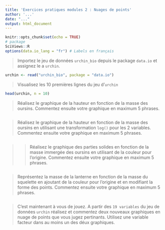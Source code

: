 ```yaml
---
title: 'Exercices pratiques modules 2 : Nuages de points'
author: '...'
date: "..."
output: html_document
---
```


```r
knitr::opts_chunk$set(echo = TRUE)
# package
SciViews::R
options(data.io_lang = "fr") # Labels en français
```

> Importez le jeu de données `urchin_bio` depuis le package `data.io` et assignez le a `urchin`. 

```r
urchin <- read("urchin_bio", package = "data.io")
```

> Visualisez les 10 premières lignes du jeu d'`urchin`

```r
head(urchin, n = 10)
```

> Réalisez le graphique de la hauteur en fonction de la masse des oursins. Commentez ensuite votre graphique en maximum 5 phrases.

```r

```

> Réalisez le graphique de la hauteur en fonction de la masse des oursins en utilisant une transformation `log()` pour les 2 variables. Commentez ensuite votre graphique en maximum 5 phrases.

```r

```

> > Réalisez le graphique des parties solides en fonction de la masse immergée des oursins en utilisant de la couleur pour l'origine. Commentez ensuite votre graphique en maximum 5 phrases.

```r

```

> Représentez la masse de la lanterne en fonction de la masse du squelette en ajoutant de la couleur pour l'origine et en modifiant la forme des points. Commentez ensuite votre graphique en maximum 5 phrases.

```r

```

> C'est maintenant à vous de jouez. A partir des `19 variables` du jeu de données `urchin` réalisez et commentez deux nouveaux graphiques en nuage de points que vous jugez pertinants. Utilisez une variable facteur dans au moins un des déux graphiques.  

```r

```

```r

```

